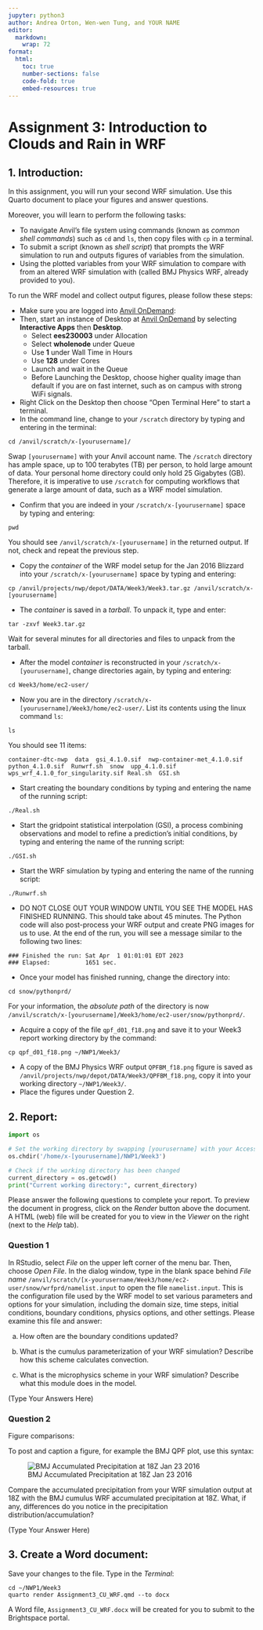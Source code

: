 ```yaml
---
jupyter: python3
author: Andrea Orton, Wen-wen Tung, and YOUR NAME
editor: 
  markdown: 
    wrap: 72
format:
  html:
    toc: true
    number-sections: false
    code-fold: true
    embed-resources: true
---
```


# Assignment 3: Introduction to Clouds and Rain in WRF

## 1. Introduction:

In this assignment, you will run your second WRF simulation. Use this Quarto document to place your figures and answer questions.

Moreover, you will learn to perform the following tasks:

 - To navigate Anvil's file system using commands (known as *common shell commands*) such as `cd` and `ls`, then copy files with `cp` in a terminal.
 - To submit a script (known as *shell script*) that prompts the WRF simulation to run and outputs figures of variables from the simulation.
 - Using the plotted variables from your WRF simulation to compare with from an altered WRF simulation with (called BMJ Physics WRF, already provided to you).

To run the WRF model and collect output figures, please follow these steps:

 -  Make sure you are logged into [Anvil OnDemand](https://ondemand.anvil.rcac.purdue.edu/):
 -  Then, start an instance of Desktop at [Anvil OnDemand](https://ondemand.anvil.rcac.purdue.edu/) by selecting **Interactive Apps** then **Desktop**.
     -  Select **ees230003** under Allocation
     -  Select **wholenode** under Queue 
     -  Use **1** under Wall Time in Hours
     -  Use **128** under Cores
     -  Launch and wait in the Queue
     -  Before Launching the Desktop, choose higher quality image than default if you are on fast internet, such as on campus with strong WiFi signals.
 -  Right Click on the Desktop then choose "Open Terminal Here" to start a terminal.
 -  In the command line, change to your `/scratch` directory by typing and entering in the terminal: 
```
cd /anvil/scratch/x-[yourusername]/
```
Swap `[yourusername]` with your Anvil account name. The `/scratch` directory has ample space, up to 100 terabytes (TB) per person, to hold large amount of data. Your personal home directory could only hold 25 Gigabytes (GB). Therefore, it is imperative to use `/scratch` for computing workflows that generate a large amount of data, such as a WRF model simulation.

 -  Confirm that you are indeed in your `/scratch/x-[yourusername]` space by typing and entering:
```
pwd
```
You should see `/anvil/scratch/x-[yourusername]` in the returned output. If not, check and repeat the previous step.

 -  Copy the *container* of the WRF model setup for the Jan 2016 Blizzard into your `/scratch/x-[yourusername]` space by typing and entering: 
```
cp /anvil/projects/nwp/depot/DATA/Week3/Week3.tar.gz /anvil/scratch/x-[yourusername]
```

 -  The *container* is saved in a *tarball*. To unpack it, type and enter:
```
tar -zxvf Week3.tar.gz
```
Wait for several minutes for all directories and files to unpack from the tarball.

 -  After the model *container* is reconstructed in your `/scratch/x-[yourusername]`, change directories again, by typing and entering: 
```
cd Week3/home/ec2-user/
```

 -  Now you are in the directory `/scratch/x-[yourusername]/Week3/home/ec2-user/`. List its contents using the linux command `ls`:
```
ls
```
You should see 11 items:
```
container-dtc-nwp  data  gsi_4.1.0.sif  nwp-container-met_4.1.0.sif  python_4.1.0.sif  Runwrf.sh  snow  upp_4.1.0.sif  wps_wrf_4.1.0_for_singularity.sif Real.sh  GSI.sh
```

 - Start creating the boundary conditions by typing and entering the name of the running script:
```
./Real.sh
```

 - Start the gridpoint statistical interpolation (GSI), a process combining observations and model to refine a prediction's initial conditions, by typing and entering the name of the running script:
```
./GSI.sh
``` 

 -  Start the WRF simulation by typing and entering the name of the running script: 
```
./Runwrf.sh
```

 -  DO NOT CLOSE OUT YOUR WINDOW UNTIL YOU SEE THE MODEL HAS FINISHED RUNNING. This should take about 45 minutes.  The Python code will also post-process your WRF output and create PNG images for us to use. At the end of the run, you will see a message similar to the following two lines:
```
### Finished the run: Sat Apr  1 01:01:01 EDT 2023
### Elapsed:          1651 sec.
```

 -  Once your model has finished running, change the directory into: 
```
cd snow/pythonprd/
```

For your information, the *absolute path* of the directory is now `/anvil/scratch/x-[yourusername]/Week3/home/ec2-user/snow/pythonprd/`.


 -  Acquire a copy of the file `qpf_d01_f18.png` and save it to your Week3 report working directory by the command: 
```
cp qpf_d01_f18.png ~/NWP1/Week3/
```

 -  A copy of the BMJ Physics WRF output `QPFBM_f18.png` figure is saved as `/anvil/projects/nwp/depot/DATA/Week3/QPFBM_f18.png`, copy it into your working directory `~/NWP1/Week3/`.
 -  Place the figures under Question 2.


## 2. Report:

```python
import os

# Set the working directory by swapping [yourusername] with your Access account name
os.chdir('/home/x-[yourusername]/NWP1/Week3')

# Check if the working directory has been changed
current_directory = os.getcwd()
print("Current working directory:", current_directory)
```

Please answer the following questions to complete your report. To preview the document in progress, click on the *Render* button above the document. A HTML (web) file will be created for you to view in the *Viewer* on the right (next to the *Help* tab).


### Question 1

In RStudio, select *File* on the upper left corner of the menu bar. Then, choose *Open File*. In the dialog window, type in the blank space behind *File name* `/anvil/scratch/[x-yourusername/Week3/home/ec2-user/snow/wrfprd/namelist.input` to open the file `namelist.input`. This is the configuration file used by the WRF model to set various parameters and options for your simulation, including the domain size, time steps, initial conditions, boundary conditions, physics options, and other settings. Please examine this file and answer:



a) How often are the boundary conditions updated?


b) What is the cumulus parameterization of your WRF simulation? Describe how this scheme calculates convection.


c) What is the microphysics scheme in your WRF simulation?  Describe what this module does in the model.



(Type Your Answers Here)











### Question 2

Figure comparisons: 

To post and caption a figure, for example the BMJ QPF plot, use this syntax:

![BMJ Accumulated Precipitation at 18Z Jan 23 2016](QPFBMJ_f18.png)

Compare the accumulated precipitation from your WRF simulation output at 18Z with the BMJ cumulus WRF accumulated precipitation at 18Z. What, if any, differences do you notice in the precipitation distribution/accumulation?  



(Type Your Answer Here)



























## 3. Create a Word document:





Save your changes to the file. Type in the *Terminal*:

```
cd ~/NWP1/Week3
quarto render Assignment3_CU_WRF.qmd --to docx
```

A Word file, `Assignment3_CU_WRF.docx` will be created for you to submit to the Brightspace portal.